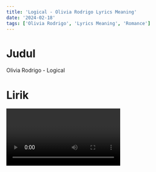 ```yaml
---
title: 'Logical - Olivia Rodrigo Lyrics Meaning'
date: '2024-02-18'
tags: ['Olivia Rodrigo', 'Lyrics Meaning', 'Romance']
---
```


# Judul

Olivia Rodrigo - Logical

# Lirik

<Video id='I6OeAufKDBg' />

**Verse 1**

> **_Master manipulator_**
>
> _Master Manipulator.._
>
> **God, you’re so good at what you do**
>
> _Oh tuhan, kau begitu pandai dalam apa yang kau lakukan_
>
> **Come for me like a savior**
>
> _Datang kepadaku seperti penyelamat_
>
> **And I’d put myself through hell for you**
>
> _Dan aku menempatkan diriku ke dalam neraka demi dirimu_
>
> **Hear all the rumors lately**
>
> _Dengar semua desas-desus akhir-akhir ini_
>
> **That you always denied**
>
> _Yang selalu kau bantah_

** Penjelasan: **

Kalian punya gasih temen yang ada di hubungan toxic tapi tiap dibilangin, tetep aja balik lagi sama pacarnya. Atau mungkin kalian sendiri yang begitu? T_T
Kalau iya, lagu ini cocok banget buat menggambarkan kondisi kalian.
Lagu ini menceritakan seseorang yang terjebak di hubungan toxic dan gabisa keluar karna dia udah kepalang cinta mati. Mungkin relate yah sama orang-orang jaman sekarang. 
Di lirik ini nyeritain hubungan yang toksik dimana si cewe bilang kalo pasangannya itu hebat banget dalam memanipulasi, mengendalikan orang, dengan bertingkah seakan sebagai penyelamat. Si cowok juga selalu ngenatah rumor-rumor yang si cewe denger.

**Verse 2**

> **And I feel for you like water**

> _Dan aku jatuh cinta padamu seperti air_

> **Falls from the february sky**

> _Jatuh dari langit bulan Februari_

> **But now the current’s strong**

> _Tapi aliran (hujan/perasaan) yang sekarang lebih kuat_

> **No , I couldn’t get out if I tried**

> _Tidak, aku tidak bisa keluar jika aku mencoba_

> **But you convinced me, baby**

> _Tapi kau meyakiniku_

> **It was all in my mind**

> _Itu semua hanya ada di pikiranku_

**Penjelasan:**

Di bait ini, si cewek menyampaikan kalau dia udah jatuh cinta banget dengan perumpamaan air hujan di bulan februari. Namun, seiring berjalannya waktu perasaannya semakin kuat layaknya aliran yang mengalir semakin deras. Walaupun si cewe udah sadar hubungan ini buruk, sulit bagi dia buat keluar karna si cowo selalu meyakinkan semua hal itu cuma ada di pikiran si cewe (alias ga nyata)

**Verse 3(Chorus)**

> **And now you got me thinking**

> _Dan sekarang kau membuatku berfikir_

> **Two plus two equals five**

> _Dua tambah dua sama dengan lima_

> **And I’m the love of your life**

> _Aku adalah cinta sejatimu_

> **Cause if rain don’t pour and sun don’t shine**

> _Karna jika hujan tidak turun dan matahari tidak bersinar_

> **Then changing you is possible**

> _Maka mungkin untuk mengubah dirimu_

> **No, love is never logical**

> _Tidak, cinta tidak pernah logis_

**Penjelasan:**

Lirik ini semakin menguatkan betapa si cowo ini memang memanipulasi karena cinta si cewe begitu mendalam. Bahkan saking terpengaruhinya, ada perumpaan “two plus two equal five (dua tambah dua sama dengan 5)” yang menggambarkan betapa cinta bisa ngebuat orang percaya kepada hal-hal yang ga masuk akal (2+2=4 kan bukan 5). Tapi dia tetep percaya karna itu cinta sejati bagi dia. dia juga percaya walaupun alam ga mendukung (hujan ga turun dan  matahari ga terbit lagi), sicowonya sangat mungkin buat berubah, bucin bgt yak wkkw. Dan dia juga mengakui cinta itu gapernah logis (or mungkin gaperlu pake logika(?) wkwk.

**Verse 4**

> **You built a giant castle**

> _Kau membangun sebuah istana raksasa_

> **With walls so high I couldn’t see**

> _Dengan tembok yang sangat tinggi sehingga aku tidak bisa melihat_

> **The way it all unraveled**

> _Bagaimana semuanya terurai_

> **You lied, you lied, you lied**

> _Kau berbohong_

**Penjelasan:**

Di lirik ini, si cewe menggunakan metafora dimana si cowo membangun istana raksasa yang artinya dia membangun citra palsu dan nyembunyiin dirinya yang sebenernya sampe-sampe si cewe gatau dalemnya (aslinya dia orang yg seperti apa). Dan akhirnya terkuak bahwa semua hal yang udah dilakuin cowo ini semuanya bohong.

**Verse 5 (Chorus)**

> **And now you got me thinking**

> _Dan sekarang kau membuatku berfikir_

> **Two plus two equals five**

> _Dua tambah dua sama dengan lima_

> **And I’m the love of your life**

> _Aku adalah cinta sejatimu_

> **Cause if rain don’t pour and sun don’t shine**

> _Karna jika hujan tidak turun dan matahari tidak bersinar_

> **Then changing you is possible**

> _Maka mungkin untuk mengubah dirimu_

> **No, love is never logical**

> _Tidak cinta tidak pernah logis_

> **The sky is green, the grass is red and**

> \_Langit itu hijau, dan rumput itu merah\*\*

> **You mean all those words you said**

> _Kau benar dengan semua yang kau katakan_

> **I’m sure that girls is really your friend**

> _Aku percaya gadis itu benar-benar temanmu_

> **Problems are all solvable**

> _Semua masalah bisa diselesaikan_

> **Cause loving you is loving every**

> _Karna mencintaimu itu mencintai semua_

**Penjelasan:**

Di bait ini nyeritain lebih jelas tentang manipulasi si cowok dimana dia udah bohong karna apa yang dia lakukan dan dia katakan itu ga sama (digambarin dari fakta yang salah langit itu hijau dan rumput itu biru). Si Cewek masih percaya selayaknya dia percaya 2+2=5. Dia juga percaya semua perkataan cowonya itu bener, dan semua cewe (mungkin yang pernah dia curigai, bikin dia cemburu) itu beneran cuma temen buat cowonya. Dan dia juga percaya semua masalah bisa diselesaikan oleh cinta.

**Verse 6**

> **Argument you held over my head**

> _Argumen yang kau pertahankan di kepalaku_

> **Brought up the girls you could have instead**

> _Membicarakan gadis gadis yang bisa kau pilih_

> **Said I was too young, I was too soft**

> _Kau bilang aku terlalu muda dan lembut_

> **Can’t take a joke, can’t get you off**

> _Tidak bisa bercanda dan membuatmu senang_

> **Oh, why do I do this?**

> _Oh, mengapa aku melakukan ini?_

**Penjelasan:**

Di lirik ini si cewe nyeritain bahwa dia sadar dan tertekas atas kendali si master manipulator ini.si cowo sering menggunakan argumen dan ancaman untuk ngendaliin dia dan si cowo juga sering ngebawa2 cewe lain (seakan-akan masih banyak cewe yang mau sama dia kalaupun si cewe ini udah gamau lagi). Sicowo juga negeremehin si cewe karna terlalu muda, terlalu lembut (bisa juga terlalu naif, lugu, dan polos). Si cewe juga gabisa dibawa becanda dan ngebuat sicowo seneng. Dan si cewe mempertanyakan kenapa dia ngelakuin ini semua? (ada kesan putus asa tapi dia juga bingung mungkin karna cinta abiez)

**Terakhir**

> **I look so stupid thinking to**

> _Aku terlihat sangat bodoh berpikir_

> **Two plus two equals five**

> _Dua tambah dua sama dengan lima_

> **And I’m the love of your life**

> _Aku adalah cinta sejatimu_

> **Cause if rain don’t pour and sun don’t shine**

> _Karna jika hujan tidak turun dan matahari tidak bersinar_

> **Then changing you is possible**

> _Maka mungkin untuk mengubah dirimu_

> **No, love is never logical**

> _Tidak, cinta tidak pernah logis_
>
> **Logical, logical**

> _Logis, logis_

> **Love is never logical**

> _Cinta tidak pernah logis_

> **I know I’m half responsible**

> _Aku tau aku juga bertanggung jawab_

> **And that makes me feel horrible**

> _Dan itu membuatku merasa buruk_

> **Oh logical, logical**

> _Oh logis, logis_

> **Love is never logical**

> _Cinta tak pernah logis_

> **I know I could’ve stopped it all**

> _Aku tau aku bisa menghentikan semuanya_

> **God, why didn’t I stop it all?**

> _Tuhan, kenapa aku tidak menghentikan semuanya?_

**Penjelasan:**
Di lirik ini udah masuk ke fase si cewe putus asa (desperate) karna dia sadar dia ga make logika sama sekali dan mengetahui kalau dia juga setengah bertanggung jawab (bukan cowo itu doang yang salah karna si cewe juga mau) itu bikin perasaannya buruk. Dia juga sadar dia bisa menghentikan semua ini, dia bisa aja pergi tapi kenapa dia ga pergi aja dari dulu?

# List Vocabularies/Phrases

| **English** | **Translate**                   |
| ----------- | ------------------------------- |
| manipulator | orang yang melakukan manipulasi |
| Savior      | penyelamat                      |
| Deny        | tolak/bantah                    |
| Get out     | pergi/meninggalkan              |
| Convince    | meyakinkan                      |
| Pour        | turun (hujan)                   |
| Shine       | bersinar                        |
| Giant       | sangat besar                    |
| Unravel     | membuka/menguraikan             |
| Lie         | bohong                          |
| Solvable    | bisa diselesaikan               |
| Bring up    | mulai membicarakan suatu hal    |
| Responsible | bertanggung jawab               |
| Horrible    | sangat buruk, mengerikan        |
